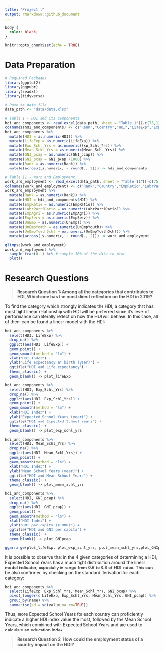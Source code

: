 ```yaml
---
title: "Project 1"
output: rmarkdown::github_document
---
```

```css
body {
  color: black;
}
```
```r
knitr::opts_chunk$set(echo = TRUE)
```

# Data Preparation
```r
# Required Packages
library(ggplot2)
library(ggpubr)
library(readxl)
library(tidyverse)

# Path to data file
data_path <- "data/data.xlsx"

# Table 1 - HDI and its components
hdi_and_components <- read_excel(data_path, sheet = "Table 1")[-c(75,129,167),-c(4,6,8,10,12,13,14,15)][8:196,]
colnames(hdi_and_components) <- c("Rank","Country","HDI","LifeExp","Exp_Schl_Yrs","Mean_Schl_Yrs","GNI_pcap")
hdi_and_components %>% 
  mutate(HDI = as.numeric(HDI)) %>% 
  mutate(LifeExp = as.numeric(LifeExp)) %>% 
  mutate(Exp_Schl_Yrs = as.numeric(Exp_Schl_Yrs)) %>% 
  mutate(Mean_Schl_Yrs = as.numeric(Mean_Schl_Yrs)) %>% 
  mutate(GNI_pcap = as.numeric(GNI_pcap)) %>% 
  mutate(GNI_pcap = GNI_pcap /1000) %>% 
  mutate(Rank = as.numeric(Rank)) %>%
  mutate(across(is.numeric, ~ round(., 2))) -> hdi_and_components

# Table 11 - Work and Employment
work_and_employment <- read_excel(data_path, sheet = "Table 11")[-c(75,129,167),-c(4,6,8,10,12,14,16,18,20,22,24,26,28)][9:197,0:9]
colnames(work_and_employment) <- c("Rank","Country","EmpRatio","LabrPartiRatio","EmpAgri","EmpServ","UnEmp","UnEmpYouth","UnEmpYouthSchl")
work_and_employment %>% 
  mutate(Rank = as.numeric(Rank)) %>%
  mutate(HDI = hdi_and_components$HDI) %>% 
  mutate(EmpRatio = as.numeric(EmpRatio)) %>%
  mutate(LabrPartiRatio = as.numeric(LabrPartiRatio)) %>%
  mutate(EmpAgri = as.numeric(EmpAgri)) %>%
  mutate(EmpServ = as.numeric(EmpServ)) %>%
  mutate(UnEmp = as.numeric(UnEmp)) %>%
  mutate(UnEmpYouth = as.numeric(UnEmpYouth)) %>%
  mutate(UnEmpYouthSchl = as.numeric(UnEmpYouthSchl)) %>%
  mutate(across(is.numeric, ~ round(., 2))) -> work_and_employment
```

<!-- Peak the data here-->
```r
glimpse(work_and_employment)
work_and_employment %>% 
  sample_frac(0.1) %>% # sample 10% of the data to plot
  plot()
```

# Research Questions

>  **Research Question 1: Among all the categories that contributes to HDI, Which one has the most direct reflection on the HDI in 2019?**

To find the category which strongly indicates the HDI, a category that has most tight linear relationship with HDI will be preferred since it's level of performance can literally reflect on how the HDI will behave. In this case, all of them can be found a linear model with the HDI:

```r
hdi_and_components %>% 
  select(HDI, LifeExp) %>% 
  drop_na() %>% 
  ggplot(aes(HDI, LifeExp)) +
  geom_point() +
  geom_smooth(method = "lm") +
  xlab("HDI Index") +
  ylab("Life expectancy at birth (year)") +
  ggtitle("HDI and Life expectancy") +
  theme_classic() +
  geom_blank() -> plot_lifeExp

hdi_and_components %>% 
  select(HDI, Exp_Schl_Yrs) %>% 
  drop_na() %>% 
  ggplot(aes(HDI, Exp_Schl_Yrs)) +
  geom_point() +
  geom_smooth(method = "lm") +
  xlab("HDI Index") +
  ylab("Expected School Years (year)") +
  ggtitle("HDI and Expected School Years") +
  theme_classic() +
  geom_blank() -> plot_exp_schl_yrs

hdi_and_components %>% 
  select(HDI, Mean_Schl_Yrs) %>% 
  drop_na() %>% 
  ggplot(aes(HDI, Mean_Schl_Yrs)) +
  geom_point() +
  geom_smooth(method = "lm") +
  xlab("HDI Index") +
  ylab("Mean School Years (year)") +
  ggtitle("HDI and Mean School Years") +
  theme_classic() +
  geom_blank() -> plot_mean_schl_yrs

hdi_and_components %>% 
  select(HDI, GNI_pcap) %>% 
  drop_na() %>% 
  ggplot(aes(HDI, GNI_pcap)) +
  geom_point() +
  geom_smooth(method = "lm") +
  xlab("HDI Index") +
  ylab("GNI per capita ($1000)") +
  ggtitle("HDI and GNI per capita") +
  theme_classic() +
  geom_blank() -> plot_GNIpcap

ggarrange(plot_lifeExp, plot_exp_schl_yrs, plot_mean_schl_yrs,plot_GNIpcap, ncol = 2, nrow = 2)
```

It is possible to observe that in the 4 given categories of determining a HDI, Expected School Years has a much tight distribution around the linear model indicator, especially in range from 0.6 to 0.8 of HDI index. This can be also confirmed by checking on the standard derivation for each category:

```r
hdi_and_components %>% 
  select(LifeExp, Exp_Schl_Yrs, Mean_Schl_Yrs, GNI_pcap) %>% 
  pivot_longer(c(LifeExp, Exp_Schl_Yrs, Mean_Schl_Yrs, GNI_pcap)) %>% 
  group_by(name) %>% 
  summarise(sd = sd(value,na.rm=TRUE)) 
```

Thus, more Expected School Years for each country can proficiently indicate a higher HDI index value the most, followed by the Mean School Years, which combined with Expected School Years and are used to calculate an education index.

> **Research Question 2: How could the employment status of a country impact on the HDI?** 

